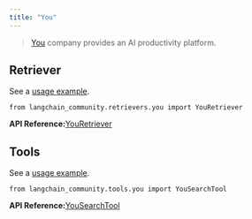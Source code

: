 ```yaml
---
title: "You"
---
```


> [You](https://you.com/about) company provides an AI productivity platform.

## Retriever

See a [usage example](/oss/integrations/retrievers/you-retriever).

```
from langchain_community.retrievers.you import YouRetriever
```

**API Reference:**[YouRetriever](https://python.langchain.com/api_reference/community/retrievers/langchain_community.retrievers.you.YouRetriever.html)

## Tools

See a [usage example](/oss/integrations/tools/you).

```
from langchain_community.tools.you import YouSearchTool
```

**API Reference:**[YouSearchTool](https://python.langchain.com/api_reference/community/tools/langchain_community.tools.you.tool.YouSearchTool.html)
